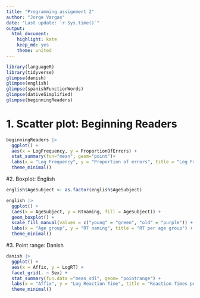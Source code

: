 ```yaml
---
title: "Programming assignment 2"  
author: "Jorge Vargas"  
date: "Last update: `r Sys.time()`"  
output:  
  html_document:  
    highlight: kate  
    keep_md: yes  
    theme: united
---
```


```r
library(languageR)
library(tidyverse)
glimpse(danish)  
glimpse(english)
glimpse(spanishFunctionWords)
glimpse(dativeSimplified)
glimpse(beginningReaders)
```


# 1. Scatter plot: Beginning Readers

```r
beginningReaders |>
  ggplot() +
  aes(x = LogFrequency, y = ProportionOfErrors) +  
  stat_summary(fun="mean", geom="point")+
  labs(x = "Log Frequency", y = "Proportion of errors", title = "Log Frequency and proportion of errors") + 
  theme_minimal()  

```


#2. Boxplot: English


```r
english$AgeSubject <- as.factor(english$AgeSubject)
```

```r
english |>  
  ggplot() +  
  (aes(x = AgeSubject, y = RTnaming, fill = AgeSubject)) +  
  geom_boxplot() +  
  scale_fill_manual(values = c("young" = "green", "old" = "purple")) +  
  labs(x = "Age group", y = "RT naming", title = "RT per age group") +  
  theme_minimal()
```


#3. Point range: Danish
```r
danish |>
  ggplot() +
  aes(x = Affix, y = LogRT) + 
  facet_grid(. ~ Sex) +
  stat_summary(fun.data ="mean_sdl", geom= "pointrange") +  
  labs(x = "Affix", y = "Log Reaction Time", title = "Reaction Times per Affix") + 
  theme_minimal()  

```








